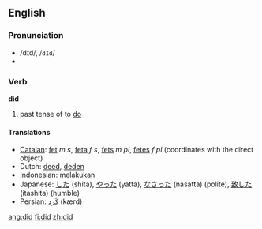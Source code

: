 ==English==

{{rank|should|can|made|82|did|such|great|must}}

===Pronunciation===
*/dɪd/, /<tt>dId</tt>/
*{{audio|En-ca-did.ogg|Audio (CA)}}

===Verb===
'''did'''

# past tense of to [[do]]

====Translations====
*[[Catalan]]: [[fet]] ''m'' ''s'', [[feta]] ''f'' ''s'', [[fets]] ''m'' ''pl'', [[fetes]] ''f'' ''pl'' (coordinates with the direct object)
*Dutch: [[deed]], [[deden]]
*Indonesian: [[laku|melakukan]]
*Japanese: [[した]] (shita), [[やった]] (yatta), [[なさった]] (nasatta) (polite), [[致した]] (itashita) (humble)
*Persian: [[كرد|كَرد]] (kærd)

[[ang:did]]
[[fi:did]]
[[zh:did]]